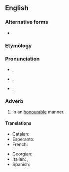 ==English==

===Alternative forms===
* {{l|en|honorably}} {{q|US spelling}}

===Etymology===
{{suffix|en|honourable|ly}}

===Pronunciation===
* {{a|RP}} {{enPR|ŏnʹərəblī|ŏnʹrəblī}}, {{IPA|en|/ˈɒnəɹəbli/|/ˈɒnɹəbli/}}
* {{a|GA}} {{enPR|ŏnʹərəblī|ŏnʹrəblī}}, {{IPA|en|/ˈɑnəɹəbli/|/ˈɑnɹəbli/}}
* {{hyph|en|hon|or|ab|ly}}, {{hyph|en|honor|ab|ly|nocaption=1}}

===Adverb===
{{en-adv}} {{tlb|en|British spelling}}

# In an [[honorable|honourable]] manner.

====Translations====
{{trans-top|in an honourable manner}}
* Catalan: {{t+|ca|honorablement}}
* Esperanto: {{t|eo|honore}}
* French: {{t+|fr|honorablement}}
{{trans-mid}}
* Georgian: {{t|ka|ღირსეულად}}
* Italian: {{t+|it|onorevolmente}}, {{t+|it|onorabilmente}}
* Spanish: {{t|es|honorablemente}}
{{trans-bottom}}